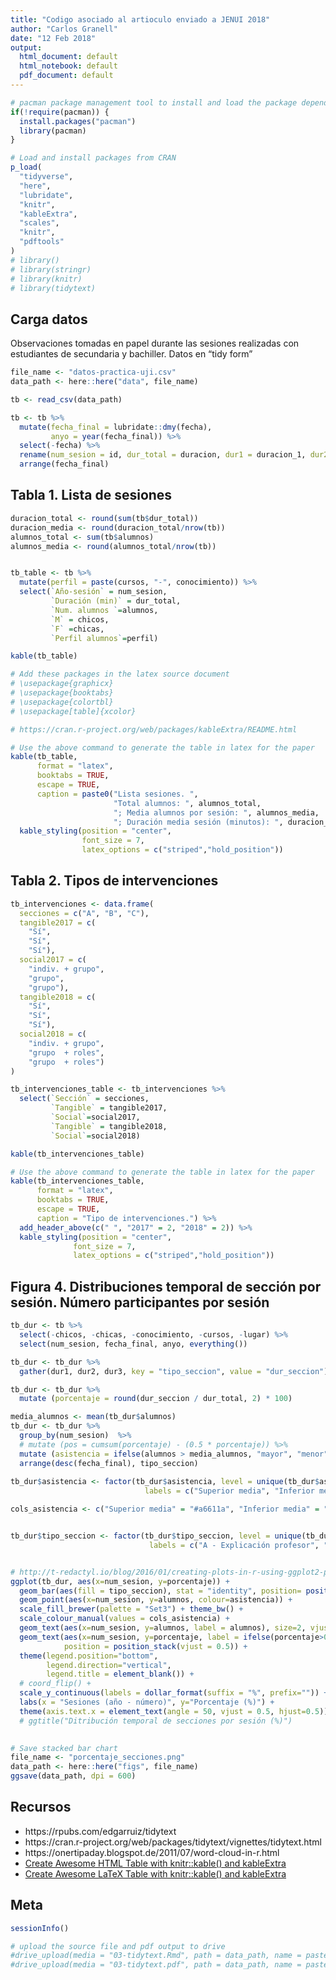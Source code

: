```yaml
---
title: "Codigo asociado al artioculo enviado a JENUI 2018"
author: "Carlos Granell"
date: "12 Feb 2018"
output:
  html_document: default
  html_notebook: default
  pdf_document: default
---
```


```r
# pacman package management tool to install and load the package dependencies.
if(!require(pacman)) {
  install.packages("pacman")
  library(pacman)
}

# Load and install packages from CRAN
p_load(
  "tidyverse",
  "here",
  "lubridate",
  "knitr",
  "kableExtra",
  "scales",
  "knitr", 
  "pdftools"
)
# library()
# library(stringr)
# library(knitr)
# library(tidytext)

```

## Carga datos 

Observaciones tomadas en papel durante las sesiones realizadas con estudiantes de secundaria y bachiller. Datos en "tidy form"

```r
file_name <- "datos-practica-uji.csv"
data_path <- here::here("data", file_name)

tb <- read_csv(data_path)

tb <- tb %>%
  mutate(fecha_final = lubridate::dmy(fecha), 
         anyo = year(fecha_final)) %>%
  select(-fecha) %>%
  rename(num_sesion = id, dur_total = duracion, dur1 = duracion_1, dur2 = duracion_2, dur3 = duracion_3) %>%
  arrange(fecha_final)


```

## Tabla 1. Lista de sesiones  

```r

duracion_total <- round(sum(tb$dur_total))
duracion_media <- round(duracion_total/nrow(tb))
alumnos_total <- sum(tb$alumnos)
alumnos_media <- round(alumnos_total/nrow(tb))


tb_table <- tb %>%
  mutate(perfil = paste(cursos, "-", conocimiento)) %>%
  select(`Año-sesión` = num_sesion, 
         `Duración (min)` = dur_total, 
         `Num. alumnos `=alumnos, 
         `M` = chicos,
         `F` =chicas, 
         `Perfil alumnos`=perfil)

kable(tb_table)

```

```r

# Add these packages in the latex source document
# \usepackage{graphicx}
# \usepackage{booktabs}
# \usepackage{colortbl}
# \usepackage[table]{xcolor}

# https://cran.r-project.org/web/packages/kableExtra/README.html

# Use the above command to generate the table in latex for the paper
kable(tb_table,
      format = "latex", 
      booktabs = TRUE, 
      escape = TRUE,
      caption = paste0("Lista sesiones. ",
                       "Total alumnos: ", alumnos_total, 
                       "; Media alumnos por sesión: ", alumnos_media,
                       "; Duración media sesión (minutos): ", duracion_media)) %>%
  kable_styling(position = "center", 
                font_size = 7,
                latex_options = c("striped","hold_position"))
```

## Tabla 2. Tipos de intervenciones


```r
tb_intervenciones <- data.frame(
  secciones = c("A", "B", "C"),
  tangible2017 = c(
    "Sí",
    "Sí",
    "Sí"),
  social2017 = c(
    "indiv. + grupo",
    "grupo",
    "grupo"),
  tangible2018 = c(
    "Sí",
    "Sí",
    "Sí"),
  social2018 = c(
    "indiv. + grupo",
    "grupo  + roles",
    "grupo  + roles")
)

tb_intervenciones_table <- tb_intervenciones %>%
  select(`Sección` = secciones, 
         `Tangible` = tangible2017, 
         `Social`=social2017,
         `Tangible` = tangible2018,
         `Social`=social2018)

kable(tb_intervenciones_table)

```


```r

# Use the above command to generate the table in latex for the paper
kable(tb_intervenciones_table, 
      format = "latex", 
      booktabs = TRUE, 
      escape = TRUE,
      caption = "Tipo de intervenciones.") %>%
  add_header_above(c(" ", "2017" = 2, "2018" = 2)) %>%
  kable_styling(position = "center", 
              font_size = 7,
              latex_options = c("striped","hold_position"))

```


## Figura 4. Distribuciones temporal de sección por sesión. Número participantes por sesión 

```r
tb_dur <- tb %>%
  select(-chicos, -chicas, -conocimiento, -cursos, -lugar) %>%
  select(num_sesion, fecha_final, anyo, everything())

tb_dur <- tb_dur %>%
  gather(dur1, dur2, dur3, key = "tipo_seccion", value = "dur_seccion")

tb_dur <- tb_dur %>%
  mutate (porcentaje = round(dur_seccion / dur_total, 2) * 100)

media_alumnos <- mean(tb_dur$alumnos)  
tb_dur <- tb_dur %>%
  group_by(num_sesion)  %>%
  # mutate (pos = cumsum(porcentaje) - (0.5 * porcentaje)) %>%
  mutate (asistencia = ifelse(alumnos > media_alumnos, "mayor", "menor")) %>%
  arrange(desc(fecha_final), tipo_seccion)
  
tb_dur$asistencia <- factor(tb_dur$asistencia, level = unique(tb_dur$asistencia),
                              labels = c("Superior media", "Inferior media"))

cols_asistencia <- c("Superior media" = "#a6611a", "Inferior media" = "#dfc27d")


tb_dur$tipo_seccion <- factor(tb_dur$tipo_seccion, level = unique(tb_dur$tipo_seccion),
                               labels = c("A - Explicación profesor", "B - Proyecto guiado", "C - Proyecto libre"))


# http://t-redactyl.io/blog/2016/01/creating-plots-in-r-using-ggplot2-part-4-stacked-bar-plots.html
ggplot(tb_dur, aes(x=num_sesion, y=porcentaje)) + 
  geom_bar(aes(fill = tipo_seccion), stat = "identity", position= position_stack(reverse = TRUE)) +
  geom_point(aes(x=num_sesion, y=alumnos, colour=asistencia)) +
  scale_fill_brewer(palette = "Set3") + theme_bw() +
  scale_colour_manual(values = cols_asistencia) +
  geom_text(aes(x=num_sesion, y=alumnos, label = alumnos), size=2, vjust = 1, nudge_y = -1) +
  geom_text(aes(x=num_sesion, y=porcentaje, label = ifelse(porcentaje>0, paste(porcentaje, "%"), "")), 
            position = position_stack(vjust = 0.5)) +
  theme(legend.position="bottom", 
        legend.direction="vertical",
        legend.title = element_blank()) +
  # coord_flip() +
  scale_y_continuous(labels = dollar_format(suffix = "%", prefix="")) +
  labs(x = "Sesiones (año - número)", y="Porcentaje (%)") +
  theme(axis.text.x = element_text(angle = 50, vjust = 0.5, hjust=0.5))
  # ggtitle("Ditribución temporal de secciones por sesión (%)")
  

```


```r
# Save stacked bar chart
file_name <- "porcentaje_secciones.png"
data_path <- here::here("figs", file_name)
ggsave(data_path, dpi = 600)
```


## Recursos

* https://rpubs.com/edgarruiz/tidytext
* https://cran.r-project.org/web/packages/tidytext/vignettes/tidytext.html
* https://onertipaday.blogspot.de/2011/07/word-cloud-in-r.html
* [Create Awesome HTML Table with knitr::kable() and kableExtra](http://haozhu233.github.io/kableExtra/awesome_table_in_html.html)
* [Create Awesome LaTeX Table with knitr::kable() and kableExtra](http://haozhu233.github.io/kableExtra/awesome_table_in_pdf.pdf)

\newpage
## Meta

```r
sessionInfo()
```

```r
# upload the source file and pdf output to drive
#drive_upload(media = "03-tidytext.Rmd", path = data_path, name = paste0("text-analysis.Rmd"))
#drive_upload(media = "03-tidytext.pdf", path = data_path, name = paste0("text-analysis.pdf"))


```

